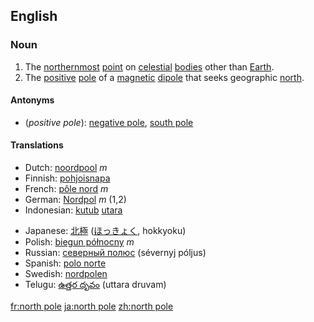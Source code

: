 {{see|North Pole}}
==English==

===Noun===
{{en-noun|sg=[[north]] [[pole]]}}

# The [[northernmost]] [[point]] on [[celestial]] [[body|bodies]] other than [[Earth]].
# The [[positive]] [[pole]] of a [[magnetic]] [[dipole]] that seeks geographic [[north]].

====Antonyms====
*(''positive pole''): [[negative pole]], [[south pole]]

====Translations====
{{rfc-trans}}
{{top}}
*Dutch: [[noordpool]] ''m''
*Finnish: [[pohjoisnapa]]
*French: [[pôle nord]] ''m''
*German: [[Nordpol]] ''m'' (1,2)
*Indonesian: [[kutub]] [[utara]]
{{mid}}
*Japanese: [[北極]] ([[ほっきょく]], hokkyoku)
*Polish: [[biegun północny]] ''m''
*Russian: [[северный полюс]] (sévernyj póljus) {{m}}
*Spanish: [[polo norte]] '' ''
*Swedish: [[nordpolen]]
*Telugu: [[ఉత్తర దృవం]] (uttara druvam)
{{bottom}}

[[fr:north pole]]
[[ja:north pole]]
[[zh:north pole]]